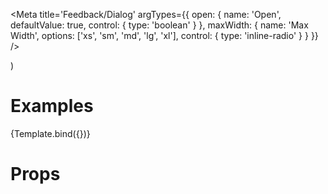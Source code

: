 
<Meta
  title='Feedback/Dialog'
  argTypes={{
    open: {
      name: 'Open',
      defaultValue: true,
      control: {
        type: 'boolean'
      }
    },
    maxWidth: {
      name: 'Max Width',
      options: ['xs', 'sm', 'md', 'lg', 'xl'],
      control: {
        type: 'inline-radio'
      }
    }
  }}
/>

  <Dialog title='Dialog Title' onClose={() => alert('closed')} {...args}>
    Dialog content
  </Dialog>
)

# Examples

<Canvas>
  <Story name='Default'>{Template.bind({})}</Story>
</Canvas>

# Props

<ArgsTable of={Dialog} />
